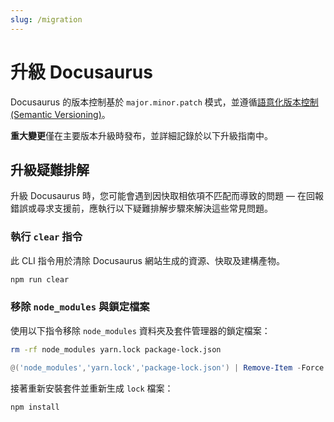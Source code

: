 ```yaml
---
slug: /migration
---
```


# 升級 Docusaurus

Docusaurus 的版本控制基於 `major.minor.patch` 模式，並遵循[語意化版本控制 (Semantic Versioning)](https://semver.org/)。

**重大變更**僅在主要版本升級時發布，並詳細記錄於以下升級指南中。


<DocCardList />

## 升級疑難排解

升級 Docusaurus 時，您可能會遇到因快取相依項不匹配而導致的問題 — 在回報錯誤或尋求支援前，應執行以下疑難排解步驟來解決這些常見問題。

### 執行 `clear` 指令

此 CLI 指令用於清除 Docusaurus 網站生成的資源、快取及建構產物。

```bash npm2yarn
npm run clear
```

### 移除 `node_modules` 與鎖定檔案

使用以下指令移除 `node_modules` 資料夾及套件管理器的鎖定檔案：

<Tabs>
<TabItem label="Bash" value="bash">

```bash
rm -rf node_modules yarn.lock package-lock.json
```

</TabItem>
<TabItem label="PowerShell" value="powershell">

```powershell
@('node_modules','yarn.lock','package-lock.json') | Remove-Item -Force -Recurse -ErrorAction SilentlyContinue
```

</TabItem>
</Tabs>

接著重新安裝套件並重新生成 `lock` 檔案：

```bash npm2yarn
npm install
```